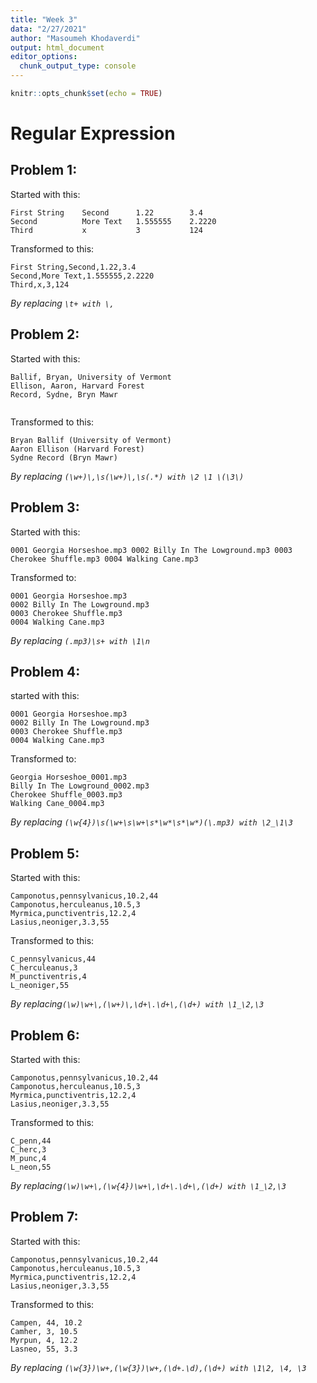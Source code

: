 ```yaml
---
title: "Week 3"
data: "2/27/2021"
author: "Masoumeh Khodaverdi"
output: html_document
editor_options: 
  chunk_output_type: console
---
```


```r
knitr::opts_chunk$set(echo = TRUE)
```

# Regular Expression

## **Problem 1**:

Started with this:

    First String    Second      1.22        3.4
    Second          More Text   1.555555    2.2220
    Third           x           3           124

Transformed to this:

    First String,Second,1.22,3.4
    Second,More Text,1.555555,2.2220
    Third,x,3,124

*By replacing `\t+ with \,`*

## **Problem 2**:

Started with this:

    Ballif, Bryan, University of Vermont
    Ellison, Aaron, Harvard Forest
    Record, Sydne, Bryn Mawr
      

Transformed to this:

    Bryan Ballif (University of Vermont)
    Aaron Ellison (Harvard Forest)
    Sydne Record (Bryn Mawr)

*By replacing `(\w+)\,\s(\w+)\,\s(.*) with \2 \1 \(\3\)`*

## **Problem 3**:

Started with this:

    0001 Georgia Horseshoe.mp3 0002 Billy In The Lowground.mp3 0003 Cherokee Shuffle.mp3 0004 Walking Cane.mp3

Transformed to:

    0001 Georgia Horseshoe.mp3
    0002 Billy In The Lowground.mp3
    0003 Cherokee Shuffle.mp3
    0004 Walking Cane.mp3

*By replacing `(.mp3)\s+ with \1\n`*

## **Problem 4**:

started with this:

    0001 Georgia Horseshoe.mp3
    0002 Billy In The Lowground.mp3
    0003 Cherokee Shuffle.mp3
    0004 Walking Cane.mp3

Transformed to:

    Georgia Horseshoe_0001.mp3
    Billy In The Lowground_0002.mp3
    Cherokee Shuffle_0003.mp3
    Walking Cane_0004.mp3

*By replacing
`(\w{4})\s(\w+\s\w+\s*\w*\s*\w*)(\.mp3) with \2_\1\3`*

## **Problem 5**:

Started with this:

    Camponotus,pennsylvanicus,10.2,44
    Camponotus,herculeanus,10.5,3
    Myrmica,punctiventris,12.2,4
    Lasius,neoniger,3.3,55

Transformed to this:

    C_pennsylvanicus,44
    C_herculeanus,3
    M_punctiventris,4
    L_neoniger,55

*By replacing`(\w)\w+\,(\w+)\,\d+\.\d+\,(\d+) with \1_\2,\3`*

## **Problem 6**:

Started with this:

    Camponotus,pennsylvanicus,10.2,44
    Camponotus,herculeanus,10.5,3
    Myrmica,punctiventris,12.2,4
    Lasius,neoniger,3.3,55

Transformed to this:

    C_penn,44
    C_herc,3
    M_punc,4
    L_neon,55

*By replacing`(\w)\w+\,(\w{4})\w+\,\d+\.\d+\,(\d+) with \1_\2,\3`*

## **Problem 7**:

Started with this:

    Camponotus,pennsylvanicus,10.2,44
    Camponotus,herculeanus,10.5,3
    Myrmica,punctiventris,12.2,4
    Lasius,neoniger,3.3,55

Transformed to this:

    Campen, 44, 10.2
    Camher, 3, 10.5
    Myrpun, 4, 12.2
    Lasneo, 55, 3.3

*By replacing `(\w{3})\w+,(\w{3})\w+,(\d+.\d),(\d+) with \1\2, \4, \3`*
